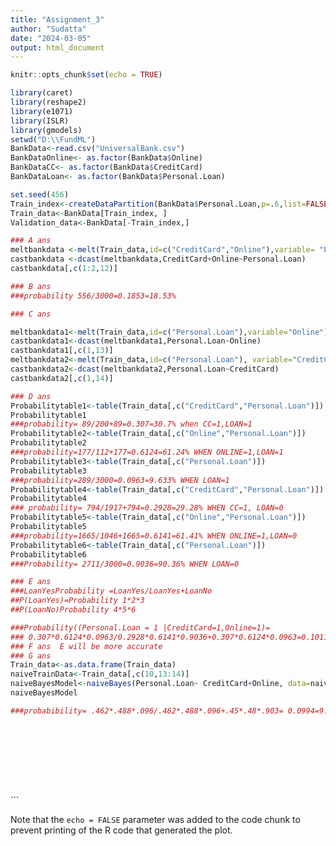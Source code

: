 ---
title: "Assignment_3"
author: "Sudatta"
date: "2024-03-05"
output: html_document
---

```{r setup, include=FALSE}
knitr::opts_chunk$set(echo = TRUE)
```
```{r}
library(caret)
library(reshape2)
library(e1071)
library(ISLR)
library(gmodels)
setwd("D:\\FundML")
BankData<-read.csv("UniversalBank.csv")
BankDataOnline<- as.factor(BankData$Online)
BankDataCC<- as.factor(BankData$CreditCard)
BankDataLoan<- as.factor(BankData$Personal.Loan)

set.seed(456)
Train_index<-createDataPartition(BankData$Personal.Loan,p=.6,list=FALSE)
Train_data<-BankData[Train_index, ]
Validation_data<-BankData[-Train_index,]

### A ans
meltbankdata <-melt(Train_data,id=c("CreditCard","Online"),variable= "Personal.Loan")
castbankdata <-dcast(meltbankdata,CreditCard+Online~Personal.Loan)
castbankdata[,c(1:2,12)]

### B ans
###probability 556/3000=0.1853=18.53%

### C ans

meltbankdata1<-melt(Train_data,id=c("Personal.Loan"),variable="Online")
castbankdata1<-dcast(meltbankdata1,Personal.Loan~Online)
castbankdata1[,c(1,13)]
meltbankdata2<-melt(Train_data,id=c("Personal.Loan"), variable="CreditCard")
castbankdata2<-dcast(meltbankdata2,Personal.Loan~CreditCard)
castbankdata2[,c(1,14)]

### D ans
Probabilitytable1<-table(Train_data[,c("CreditCard","Personal.Loan")])
Probabilitytable1
###probability= 89/200+89=0.307=30.7% when CC=1,LOAN=1
Probabilitytable2<-table(Train_data[,c("Online","Personal.Loan")])
Probabilitytable2
###probability=177/112+177=0.6124=61.24% WHEN ONLINE=1,LOAN=1
Probabilitytable3<-table(Train_data[,c("Personal.Loan")])
Probabilitytable3
###probability=289/3000=0.0963=9.633% WHEN LOAN=1                                
Probabilitytable4<-table(Train_data[,c("CreditCard","Personal.Loan")])
Probabilitytable4
### probability= 794/1917+794=0.2928=29.28% WHEN CC=1, LOAN=0
Probabilitytable5<-table(Train_data[,c("Online","Personal.Loan")])
Probabilitytable5
###probability=1665/1046+1665=0.6141=61.41% WHEN ONLINE=1,LOAN=0
Probabilitytable6<-table(Train_data[,c("Personal.Loan")])
Probabilitytable6
###Probability= 2711/3000=0.9036=90.36% WHEN LOAN=0

### E ans
###LoanYesProbability =LoanYes/LoanYes+LoanNo
##P(LoanYes)=Probability 1*2*3
##P(LoanNo)Probability 4*5*6

###Probability((Personal.Loan = 1 |CreditCard=1,Online=1)= 
### 0.307*0.6124*0.0963/0.2928*0.6141*0.9036+0.307*0.6124*0.0963=0.1011=10.11%
### F ans  E will be more accurate
### G ans
Train_data<-as.data.frame(Train_data)
naiveTrainData<-Train_data[,c(10,13:14)]
naiveBayesModel<-naiveBayes(Personal.Loan~ CreditCard+Online, data=naiveTrainData)
naiveBayesModel

###probabibility= .462*.488*.096/.462*.488*.096+.45*.48*.903= 0.0994=9.94% which is very much close to the probability we got in E ans.










```

```

Note that the `echo = FALSE` parameter was added to the code chunk to prevent printing of the R code that generated the plot.

